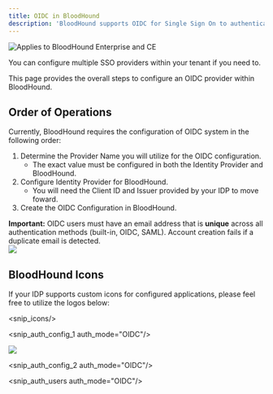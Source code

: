 ---
title: OIDC in BloodHound
description: 'BloodHound supports OIDC for Single Sign On to authenticate users to your tenant environment.'
---

<img noZoom src="/assets/enterprise-AND-community-edition-pill-tag.svg" alt="Applies to BloodHound Enterprise and CE"/>

You can configure multiple SSO providers within your tenant if you need to.

This page provides the overall steps to configure an OIDC provider within BloodHound.

## Order of Operations

Currently, BloodHound requires the configuration of OIDC system in the following order:

1.  Determine the Provider Name you will utilize for the OIDC configuration.
    * The exact value must be configured in both the Identity Provider and BloodHound.
2.  Configure Identity Provider for BloodHound.
    * You will need the Client ID and Issuer provided by your IDP to move foward.
3.  Create the OIDC Configuration in BloodHound.

  **Important:** OIDC users must have an email address that is **unique** across all authentication methods (built-in, OIDC, SAML). Account creation fails if a duplicate email is detected.  
    <Frame>
    <img src="/images/sso/create_user_fail_email.png"/>
    </Frame>

## BloodHound Icons

If your IDP supports custom icons for configured applications, please feel free to utilize the logos below:

<snip_icons/>

<snip_auth_config_1 auth_mode="OIDC"/>

<Frame>
  <img src="/images/sso/create_OIDC_provider.png"/>
</Frame>

<snip_auth_config_2 auth_mode="OIDC"/>

<snip_auth_users auth_mode="OIDC"/>